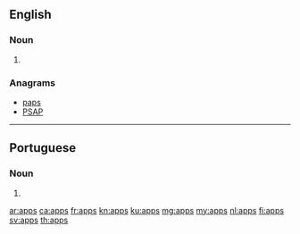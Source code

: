 {{also|apps|Apps|apps.}}
==English==

===Noun===
{{head|en|noun plural form}}

# {{plural of|app|lang=en}}

===Anagrams===
* [[paps#English|paps]]
* [[PSAP#English|PSAP]]

----

==Portuguese==

===Noun===
{{head|pt|noun plural form}}

# {{plural of|app|lang=pt}}

[[ar:apps]]
[[ca:apps]]
[[fr:apps]]
[[kn:apps]]
[[ku:apps]]
[[mg:apps]]
[[my:apps]]
[[nl:apps]]
[[fi:apps]]
[[sv:apps]]
[[th:apps]]
